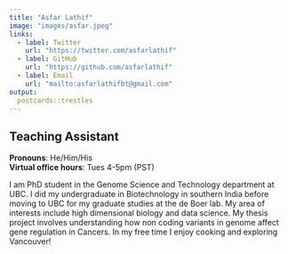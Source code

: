 ```yaml
---
title: "Asfar Lathif"
image: "images/asfar.jpeg"
links:
  - label: Twitter
    url: "https://twitter.com/asfarlathif"
  - label: GitHub
    url: "https://github.com/asfarlathif"
  - label: Email
    url: "mailto:asfarlathifbt@gmail.com"
output:
  postcards::trestles
---
```

 
## Teaching Assistant

**Pronouns**: He/Him/His  
**Virtual office hours**: Tues 4-5pm (PST)

I am PhD student in the Genome Science and Technology department at UBC. I did my undergraduate in Biotechnology in southern India before moving to UBC for my graduate studies at the de Boer lab. My area of interests include high dimensional biology and data science. My thesis project involves understanding how non coding variants in genome affect gene regulation in Cancers. In my free time I enjoy cooking and exploring Vancouver!
